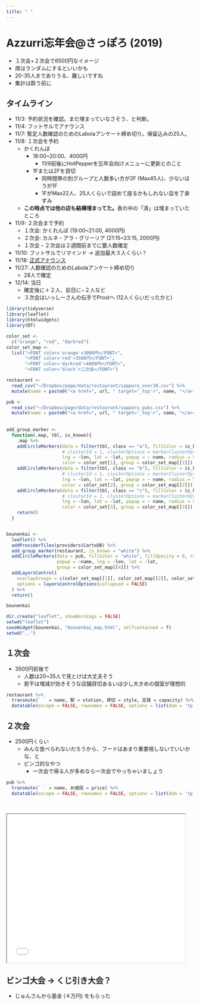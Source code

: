 ```yaml
---
title: " "
---
```


# Azzurri忘年会\@さっぽろ (2019)

- １次会+２次会で6500円なイメージ
- 席はランダムにするといいかも
- 20-35人までありうる、難しいですね
- 集計は酔う前に

## タイムライン

- 11/3: 予約状況を確認。まだ埋まっていなさそう、と判断。
- 11/4: フットサルでアナウンス
- 11/7: 暫定人数確認のためのLabolaアンケート締め切り。保留込みの25人。
- 11/8: １次会を予約
    - かくれんぼ
        - 18:00~20:00、4000円
            - 11/9前後にHotPepperを忘年会向けメニューに更新とのこと
        - 1Fまたは2Fを貸切
            - 同時間帯の別グループと人数多い方が2F (Max45人)、少ないほうが1F
            - 1FがMax22人、25人くらいで詰めて座るかもしれない旨を了承ずみ
    - **この時点では他の店も結構埋まってた。**表の中の「済」は埋まっていたところ
- 11/9: ２次会まで予約
    - １次会: かくれんぼ (19:00~21:00, 4000円)
    - ２次会: カルネ・アラ・グリーリア (21:15~23:15, 2000円)
    - １次会・２次会は２週間前までに要人数確定
- 11/10: フットサルでリマインド → 追加最大３人くらい？
- 11/18: [正式アナウンス](https://labola.jp/team/21360051/schedule/6754888339986529)
- 11/27: 人数確認のためのLabolaアンケート締め切り
    - 28人で確定
- 12/14: 当日
    - 確定後に＋２人、前日に−２人など
    - ３次会はいっしーさんの伝手でProstへ (12人くらいだったかと)


```r
library(tidyverse)
library(leaflet)
library(htmlwidgets)
library(DT)

color_set <-
  c("orange", "red", "darkred")
color_set_map <-
  list("<FONT color='orange'>3000円</FONT>",
       "<FONT color='red'>3500円</FONT>",
       "<FONT color='darkred'>4000円</FONT>",
       "<FONT color='black'>二次会</FONT>")

restaurant <-
  read_csv("~/Dropbox/page/data/restaurant/sapporo_over30.csv") %>%
  mutate(name = paste0("<a href=", url, " target='_top'>", name, "</a> | ", category, "<br>", memo))

pub <-
  read_csv("~/Dropbox/page/data/restaurant/sapporo_pubs.csv") %>%
  mutate(name = paste0("<a href=", url, " target='_top'>", name, "</a><br>", memo))
  
  
add_group_marker <-
  function(.map, tbl, is_known){
    .map %>%
    addCircleMarkers(data = filter(tbl, class == "a"), fillColor = is_known, fillOpacity = .75,
                     # clusterId = 1, clusterOptions = markerClusterOptions(),
                     lng = ~lon, lat = ~lat, popup = ~ name, radius = 5,
                     color = color_set[1], group = color_set_map[[1]]) %>%
    addCircleMarkers(data = filter(tbl, class == "b"), fillColor = is_known, fillOpacity = .75,
                     # clusterId = 1, clusterOptions = markerClusterOptions(),
                     lng = ~lon, lat = ~lat, popup = ~ name, radius = 5,
                     color = color_set[2], group = color_set_map[[2]]) %>%
    addCircleMarkers(data = filter(tbl, class == "c"), fillColor = is_known, fillOpacity = .75,
                     # clusterId = 1, clusterOptions = markerClusterOptions(),
                     lng = ~lon, lat = ~lat, popup = ~ name, radius = 5,
                     color = color_set[3], group = color_set_map[[3]]) %>%
    return()
  }


bounenkai <-
  leaflet() %>%
  addProviderTiles(providers$CartoDB) %>%
  add_group_marker(restaurant, is_known = "white") %>%
  addCircleMarkers(data = pub, fillColor = "white", fillOpacity = 0, radius = 3, color = "black",
                   popup = ~name, lng = ~lon, lat = ~lat,
                   group = color_set_map[[4]]) %>%
  addLayersControl(
    overlayGroups = c(color_set_map[[1]], color_set_map[[2]], color_set_map[[3]], color_set_map[[4]]),
    options = layersControlOptions(collapsed = FALSE)
  ) %>%
  return()

bounenkai

dir.create("leaflet", showWarnings = FALSE)
setwd("leaflet")
saveWidget(bounenkai, "bounenkai_map.html", selfcontained = T)
setwd("..")
```

## １次会

- 3500円前後で
    - 人数は20~35人で見とけば大丈夫そう
    - 若干は増減が効きそうな店舗貸切あるいは少し大きめの個室が理想的

```r
restaurant %>%
  transmute(` ` = name, 駅 = station, 貸切 = style, 定員 = capacity) %>%
  datatable(escape = FALSE, rownames = FALSE, options = list(dom = 'tp', pageLength = 30))
```

## ２次会

- 2500円くらい
    - みんな食べられないだろうから、フードはあまり重要視しないでいいかな、と
    - ビンゴ的なやつ
        - 一次会で帰る人が多めなら一次会でやっちゃいましょう

```r
pub %>%
  transmute(` ` = name, お値段 = price) %>%
  datatable(escape = FALSE, rownames = FALSE, options = list(dom = 'tp'))
```

<br>

<iframe seamless src="../leaflet/bounenkai_map/index.html" width="95%" height="400px"></iframe>


## ビンゴ大会 -> くじ引き大会？

- じゅんさんから基金 (４万円) をもらった
